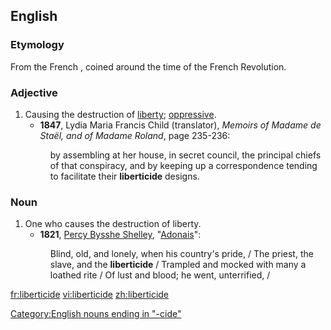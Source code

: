 ==English==


===Etymology===

From the French {{term|liberticide}}, coined around the time of the French Revolution.

===Adjective===
{{en-adj|-}}

#Causing the destruction of [[liberty]]; [[oppressive]].
#*'''1847''', Lydia Maria Francis Child (translator), ''Memoirs of Madame de Staël, and of Madame Roland'', page 235-236:
#:by assembling at her house, in secret council, the principal chiefs of that conspiracy, and by keeping up a correspondence tending to facilitate their '''liberticide''' designs.

===Noun===
{{en-noun}}

# One who causes the destruction of liberty.
#*'''1821''', [[w:Percy Bysshe Shelley|Percy Bysshe Shelley]], "[[wikisource:Adonais|Adonais]]":
#:Blind, old, and lonely, when his country's pride, / The priest, the slave, and the '''liberticide''' / Trampled and mocked with many a loathed rite / Of lust and blood; he went, unterrified, /
[[Category:English nouns ending in "-cide"]]
[[fr:liberticide]]
[[vi:liberticide]]
[[zh:liberticide]]